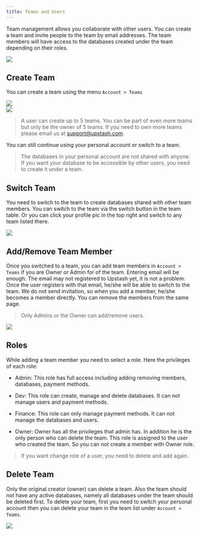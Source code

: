 ```yaml
---
title: Teams and Users
---
```


Team management allows you collaborate with other users. You can create a team
and invite people to the team by email addresses. The team members will have
access to the databases created under the team depending on their roles.

<Frame>
  <img src="/img/teams/team-member.png" />
</Frame>

## Create Team

You can create a team using the menu `Account > Teams`

<Frame>
  <img src="/img/teams/team-page.png" />
</Frame>
<br />
<Frame>
  <img src="/img/teams/team-create.png" />
</Frame>

> A user can create up to 5 teams. You can be part of even more teams but only
> be the owner of 5 teams. If you need to own more teams please email us at
> support@upstash.com.

You can still continue using your personal account or switch to a team.

> The databases in your personal account are not shared with anyone. If you want
> your database to be accessible by other users, you need to create it under a
> team.

## Switch Team

You need to switch to the team to create databases shared with other team
members. You can switch to the team via the switch button in the team table. Or
you can click your profile pic in the top right and switch to any team listed
there.

<Frame>
  <img src="/img/teams/change-team.png" />
</Frame>

## Add/Remove Team Member

Once you switched to a team, you can add team members in `Account > Teams` if
you are Owner or Admin for of the team. Entering email will be enough. The email
may not registered to Upstash yet, it is not a problem. Once the user registers
with that email, he/she will be able to switch to the team. We do not send
invitation, so when you add a member, he/she becomes a member directly. You can
remove the members from the same page.

> Only Admins or the Owner can add/remove users.

<Frame>
  <img src="/img/teams/team-member-create.png" />
</Frame>

## Roles

While adding a team member you need to select a role. Here the privileges of
each role:

- Admin: This role has full access including adding removing members, databases,
  payment methods.

- Dev: This role can create, manage and delete databases. It can not manage
  users and payment methods.

- Finance: This role can only manage payment methods. It can not manage the
  databases and users.

- Owner: Owner has all the privileges that admin has. In addition he is the only
  person who can delete the team. This role is assigned to the user who created
  the team. So you can not create a member with Owner role.

> If you want change role of a user, you need to delete and add again.

## Delete Team

Only the original creator (owner) can delete a team. Also the team should not
have any active databases, namely all databases under the team should be deleted
first. To delete your team, first you need to switch your personal account then
you can delete your team in the team list under `Account > Teams`.

<Frame>
  <img src="/img/teams/team-member.png" />
</Frame>
